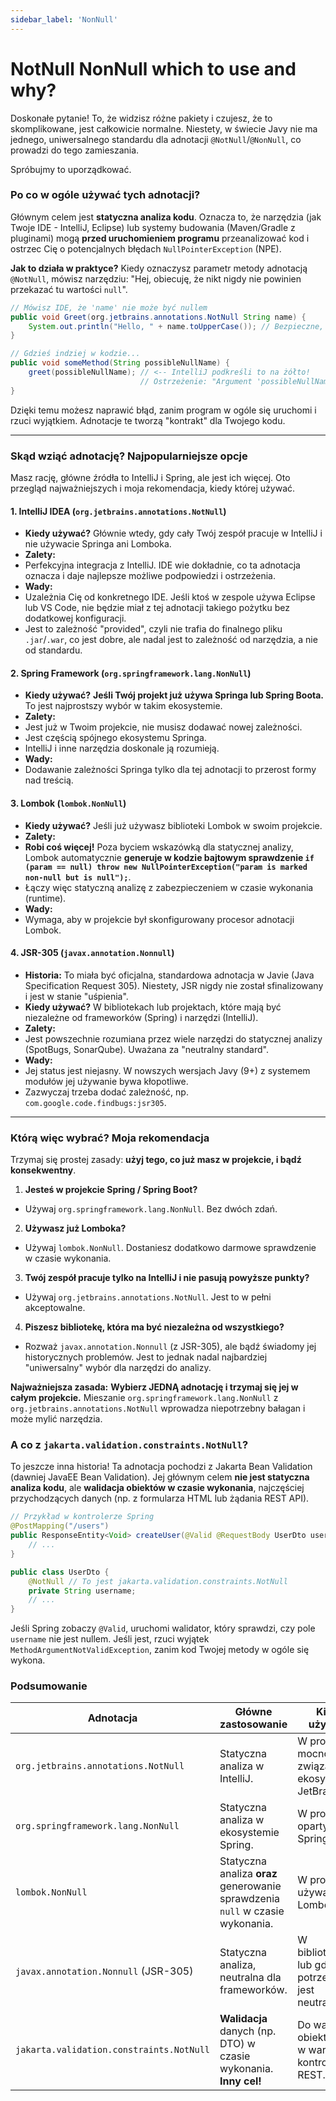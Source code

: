 ```yaml
---
sidebar_label: 'NonNull'
---
```


# NotNull NonNull which to use and why?


Doskonałe pytanie! To, że widzisz różne pakiety i czujesz, że to skomplikowane, jest całkowicie normalne. Niestety, w świecie Javy nie ma jednego, uniwersalnego standardu dla adnotacji `@NotNull`/`@NonNull`, co prowadzi do tego zamieszania.

Spróbujmy to uporządkować.

### Po co w ogóle używać tych adnotacji?

Głównym celem jest **statyczna analiza kodu**. Oznacza to, że narzędzia (jak Twoje IDE - IntelliJ, Eclipse) lub systemy budowania (Maven/Gradle z pluginami) mogą **przed uruchomieniem programu** przeanalizować kod i ostrzec Cię o potencjalnych błędach `NullPointerException` (NPE).

**Jak to działa w praktyce?**
Kiedy oznaczysz parametr metody adnotacją `@NotNull`, mówisz narzędziu: "Hej, obiecuję, że nikt nigdy nie powinien przekazać tu wartości `null`".

```java
// Mówisz IDE, że 'name' nie może być nullem
public void Greet(org.jetbrains.annotations.NotNull String name) {
    System.out.println("Hello, " + name.toUpperCase()); // Bezpieczne, bo zakładamy, że nie jest null
}

// Gdzieś indziej w kodzie...
public void someMethod(String possibleNullName) {
    greet(possibleNullName); // <-- IntelliJ podkreśli to na żółto!
                             // Ostrzeżenie: "Argument 'possibleNullName' might be null"
}
```

Dzięki temu możesz naprawić błąd, zanim program w ogóle się uruchomi i rzuci wyjątkiem. Adnotacje te tworzą "kontrakt" dla Twojego kodu.

---

### Skąd wziąć adnotację? Najpopularniejsze opcje

Masz rację, główne źródła to IntelliJ i Spring, ale jest ich więcej. Oto przegląd najważniejszych i moja rekomendacja, kiedy której używać.

#### 1. IntelliJ IDEA (`org.jetbrains.annotations.NotNull`)

*   **Kiedy używać?** Głównie wtedy, gdy cały Twój zespół pracuje w IntelliJ i nie używacie Springa ani Lomboka.
*   **Zalety:**
*   Perfekcyjna integracja z IntelliJ. IDE wie dokładnie, co ta adnotacja oznacza i daje najlepsze możliwe podpowiedzi i ostrzeżenia.
*   **Wady:**
*   Uzależnia Cię od konkretnego IDE. Jeśli ktoś w zespole używa Eclipse lub VS Code, nie będzie miał z tej adnotacji takiego pożytku bez dodatkowej konfiguracji.
*   Jest to zależność "provided", czyli nie trafia do finalnego pliku `.jar`/`.war`, co jest dobre, ale nadal jest to zależność od narzędzia, a nie od standardu.

#### 2. Spring Framework (`org.springframework.lang.NonNull`)

*   **Kiedy używać?** **Jeśli Twój projekt już używa Springa lub Spring Boota.** To jest najprostszy wybór w takim ekosystemie.
*   **Zalety:**
*   Jest już w Twoim projekcie, nie musisz dodawać nowej zależności.
*   Jest częścią spójnego ekosystemu Springa.
*   IntelliJ i inne narzędzia doskonale ją rozumieją.
*   **Wady:**
*   Dodawanie zależności Springa tylko dla tej adnotacji to przerost formy nad treścią.

#### 3. Lombok (`lombok.NonNull`)

*   **Kiedy używać?** Jeśli już używasz biblioteki Lombok w swoim projekcie.
*   **Zalety:**
*   **Robi coś więcej!** Poza byciem wskazówką dla statycznej analizy, Lombok automatycznie **generuje w kodzie bajtowym sprawdzenie `if (param == null) throw new NullPointerException("param is marked non-null but is null");`**.
*   Łączy więc statyczną analizę z zabezpieczeniem w czasie wykonania (runtime).
*   **Wady:**
*   Wymaga, aby w projekcie był skonfigurowany procesor adnotacji Lombok.

#### 4. JSR-305 (`javax.annotation.Nonnull`)

*   **Historia:** To miała być oficjalna, standardowa adnotacja w Javie (Java Specification Request 305). Niestety, JSR nigdy nie został sfinalizowany i jest w stanie "uśpienia".
*   **Kiedy używać?** W bibliotekach lub projektach, które mają być niezależne od frameworków (Spring) i narzędzi (IntelliJ).
*   **Zalety:**
*   Jest powszechnie rozumiana przez wiele narzędzi do statycznej analizy (SpotBugs, SonarQube). Uważana za "neutralny standard".
*   **Wady:**
*   Jej status jest niejasny. W nowszych wersjach Javy (9+) z systemem modułów jej używanie bywa kłopotliwe.
*   Zazwyczaj trzeba dodać zależność, np. `com.google.code.findbugs:jsr305`.

---

### Którą więc wybrać? Moja rekomendacja

Trzymaj się prostej zasady: **użyj tego, co już masz w projekcie, i bądź konsekwentny**.

1.  **Jesteś w projekcie Spring / Spring Boot?**
*   Używaj `org.springframework.lang.NonNull`. Bez dwóch zdań.

2.  **Używasz już Lomboka?**
*   Używaj `lombok.NonNull`. Dostaniesz dodatkowo darmowe sprawdzenie w czasie wykonania.

3.  **Twój zespół pracuje tylko na IntelliJ i nie pasują powyższe punkty?**
*   Używaj `org.jetbrains.annotations.NotNull`. Jest to w pełni akceptowalne.

4.  **Piszesz bibliotekę, która ma być niezależna od wszystkiego?**
*   Rozważ `javax.annotation.Nonnull` (z JSR-305), ale bądź świadomy jej historycznych problemów. Jest to jednak nadal najbardziej "uniwersalny" wybór dla narzędzi do analizy.

**Najważniejsza zasada:**
**Wybierz JEDNĄ adnotację i trzymaj się jej w całym projekcie.** Mieszanie `org.springframework.lang.NonNull` z `org.jetbrains.annotations.NotNull` wprowadza niepotrzebny bałagan i może mylić narzędzia.

### A co z `jakarta.validation.constraints.NotNull`?

To jeszcze inna historia! Ta adnotacja pochodzi z Jakarta Bean Validation (dawniej JavaEE Bean Validation). Jej głównym celem **nie jest statyczna analiza kodu**, ale **walidacja obiektów w czasie wykonania**, najczęściej przychodzących danych (np. z formularza HTML lub żądania REST API).

```java
// Przykład w kontrolerze Spring
@PostMapping("/users")
public ResponseEntity<Void> createUser(@Valid @RequestBody UserDto user) {
    // ...
}

public class UserDto {
    @NotNull // To jest jakarta.validation.constraints.NotNull
    private String username;
    // ...
}
```

Jeśli Spring zobaczy `@Valid`, uruchomi walidator, który sprawdzi, czy pole `username` nie jest nullem. Jeśli jest, rzuci wyjątek `MethodArgumentNotValidException`, zanim kod Twojej metody w ogóle się wykona.

### Podsumowanie

| Adnotacja                               | Główne zastosowanie                                                              | Kiedy używać?                                              |
| --------------------------------------- | ---------------------------------------------------------------------------------- | ---------------------------------------------------------- |
| `org.jetbrains.annotations.NotNull`     | Statyczna analiza w IntelliJ.                                                      | W projektach mocno związanych z ekosystemem JetBrains.      |
| `org.springframework.lang.NonNull`      | Statyczna analiza w ekosystemie Spring.                                            | W projektach opartych na Springu.                          |
| `lombok.NonNull`                        | Statyczna analiza **oraz** generowanie sprawdzenia `null` w czasie wykonania.      | W projektach używających Lomboka.                          |
| `javax.annotation.Nonnull` (JSR-305)    | Statyczna analiza, neutralna dla frameworków.                                      | W bibliotekach lub gdy potrzebna jest neutralność.         |
| `jakarta.validation.constraints.NotNull` | **Walidacja** danych (np. DTO) w czasie wykonania. **Inny cel!**                   | Do walidacji obiektów, np. w warstwie kontrolerów REST.      |